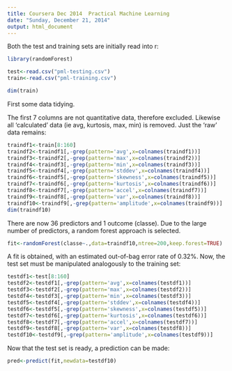 ```yaml
---
title: Coursera Dec 2014  Practical Machine Learning
date: "Sunday, December 21, 2014"
output: html_document
---
```


Both the test and training sets are initially read into r:

```r
library(randomForest)

test<-read.csv("pml-testing.csv")
train<-read.csv("pml-training.csv")

dim(train)
```

First some data tidying.

The first 7 columns are not quantitative data, therefore excluded.  Likewise
all 'calculated' data (ie avg, kurtosis, max, min) is removed.  Just the 'raw' data remains:
```r
traindf1<-train[8:160]
traindf2<-traindf1[,-grep(pattern='avg',x=colnames(traindf1))]
traindf3<-traindf2[,-grep(pattern='max',x=colnames(traindf2))]
traindf4<-traindf3[,-grep(pattern='min',x=colnames(traindf3))]
traindf5<-traindf4[,-grep(pattern='stddev',x=colnames(traindf4))]
traindf6<-traindf5[,-grep(pattern='skewness',x=colnames(traindf5))]
traindf7<-traindf6[,-grep(pattern='kurtosis',x=colnames(traindf6))]
traindf8<-traindf7[,-grep(pattern='accel',x=colnames(traindf7))]
traindf9<-traindf8[,-grep(pattern='var',x=colnames(traindf8))]
traindf10<-traindf9[,-grep(pattern='amplitude',x=colnames(traindf9))]
dim(traindf10)
```

There are now 36 predictors and 1 outcome (classe).  Due to the large number of predictors, a random forest approach is selected.  

```r
fit<-randomForest(classe~.,data=traindf10,ntree=200,keep.forest=TRUE)
```

A fit is obtained, with an estimated out-of-bag error rate of 0.32%.  Now, the test set 
must be manipulated analogously to the training set:

```r
testdf1<-test[8:160]
testdf2<-testdf1[,-grep(pattern='avg',x=colnames(testdf1))]
testdf3<-testdf2[,-grep(pattern='max',x=colnames(testdf2))]
testdf4<-testdf3[,-grep(pattern='min',x=colnames(testdf3))]
testdf5<-testdf4[,-grep(pattern='stddev',x=colnames(testdf4))]
testdf6<-testdf5[,-grep(pattern='skewness',x=colnames(testdf5))]
testdf7<-testdf6[,-grep(pattern='kurtosis',x=colnames(testdf6))]
testdf8<-testdf7[,-grep(pattern='accel',x=colnames(testdf7))]
testdf9<-testdf8[,-grep(pattern='var',x=colnames(testdf8))]
testdf10<-testdf9[,-grep(pattern='amplitude',x=colnames(testdf9))]
```
Now that the test set is ready, a prediction can be made:

```r
pred<-predict(fit,newdata=testdf10)
```


